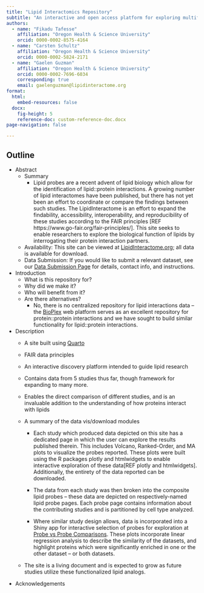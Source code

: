 ```yaml
---
title: "Lipid Interactomics Repository"
subtitle: "An interactive and open access platform for exploring multifunctional lipid interactomes"
authors:
  - name: "Fikadu Tafesse"
    affiliation: "Oregon Health & Science University"
    orcid: 0000-0002-8575-4164
  - name: "Carsten Schultz"
    affiliation: "Oregon Health & Science University"
    orcid: 0000-0002-5824-2171
  - name: "Gaelen Guzman"
    affiliation: "Oregon Health & Science University"
    orcid: 0000-0002-7696-6034
    corresponding: true
    email: gaelenguzman@lipidinteractome.org
format:
  html:
    embed-resources: false
  docx:
    fig-height: 5
    reference-doc: custom-reference-doc.docx
page-navigation: false

---
```


## Outline

- Abstract
  * Summary
    - Lipid probes are a recent advent of lipid biology which allow for the identification of lipid::protein interactions. A growing number of lipid interactomes have been published, but there has not yet been an effort to coordinate or compare the findings between such studies. The LipidInteractome is an effort to expand the findability, accessibility, interoperability, and reproducibility of these studies according to the FAIR principles [REF https://www.go-fair.org/fair-principles/]. This site seeks to enable researchers to explore the biological function of lipids by interrogating their protein interaction partners.
  * Availability: This site can be viewed at [LipidInteractome.org](lipidinteractome.org); all data is available for download.
  * Data Submission: If you would like to submit a relevant dataset, see our [Data Submission Page](https://www.lipidinteractome.org/DataSubmission.html) for details, contact info, and instructions.

- Introduction
  * What is this repository for?
  * Why did we make it?
  * Who will benefit from it?
  * Are there alternatives?
    - No, there is no centralized repository for lipid interactions data -- the [BioPlex](https://bioplex.hms.harvard.edu) web platform serves as an excellent repository for protein::protein interactions and we have sought to build similar functionality for lipid::protein interactions.

- Description
  * A site built using [Quarto](https://quarto.org)
  * FAIR data principles
  * An interactive discovery platform intended to guide lipid research
  * Contains data from 5 studies thus far, though framework for expanding to many more.
  * Enables the direct comparison of different studies, and is an invaluable addition to the understanding of how proteins interact with lipids

  * A summary of the data vis/download modules
    - Each study which produced data depicted on this site has a dedicated page in which the user can explore the results published therein. This includes Volcano, Ranked-Order, and MA plots to visualize the probes reported. These plots were built using the R packages plotly and htmlwidgets to enable interactive exploration of these data[REF plotly and htmlwidgets]. Additionally, the entirety of the data reported can be downloaded.
    - The data from each study was then broken into the composite lipid probes -- these data are depicted on respectively-named lipid probe pages. Each probe page contains information about the contributing studies and is partitioned by cell type analyzed.

    - Where similar study design allows, data is incorporated into a Shiny app for interactive selection of probes for exploration at [Probe vs Probe Comparisons](/LipidProbe/EnrichedHitsComparison.qmd). These plots incorporate linear regression analysis to describe the similarity of the datasets, and highlight proteins which were significantly enriched in one or the other dataset -- or both datasets.
  * The site is a living document and is expected to grow as future studies utilize these functionalized lipid analogs.

- Acknowledgements

